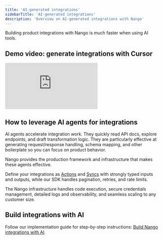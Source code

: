 ```yaml
---
title: 'AI-generated integrations'
sidebarTitle: 'AI-generated integrations'
description: 'Overview on AI-generated integrations with Nango'
---
```


Building product integrations with Nango is much faster when using AI tools.

## Demo video: generate integrations with Cursor

<div style={{ position: 'relative', overflow: 'hidden', paddingTop: '56.25%' }}>
    <iframe
        style={{ position: 'absolute', top: 0, left: 0, width: '100%', height: '100%' }}
        src="https://www.youtube.com/embed/qOxdNcFLukc?modestbranding=1&rel=0&autohide=1"
        title="YouTube video player"
        frameBorder="0"
        allow="accelerometer; autoplay; clipboard-write; encrypted-media; gyroscope; picture-in-picture"
        allowFullScreen
    ></iframe>
</div>

## How to leverage AI agents for integrations

AI agents accelerate integration work. They quickly read API docs, explore endpoints, and draft transformation logic. They are particularly effective at generating request/response handling, schema mapping, and other boilerplate so you can focus on product behavior.

Nango provides the production framework and infrastructure that makes these agents effective.

Define your integrations as [Actions](/guides/use-cases/actions) and [Syncs](/guides/use-cases/syncs) with strongly typed inputs and outputs, while our SDK handles pagination, retries, and rate limits.

The Nango infrastructure handles code execution, secure credentials management, detailed logs and observability, and seamless scaling to any customer size.

## Build integrations with AI

Follow our implementation guide for step-by-step instructions: [Build Nango integrations with AI](/implementation-guides/building-integrations/leverage-ai-agents).